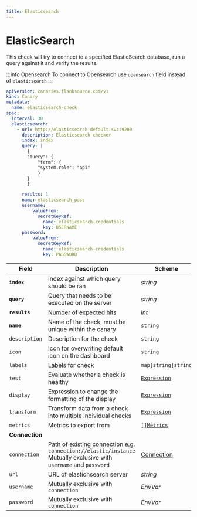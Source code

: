 ```yaml
---
title: Elasticsearch
---
```


# <Icon name="elasticsearch" /> ElasticSearch

This check will try to connect to a specified ElasticSearch database, run a query against it and verify the results.

:::info Opensearch
To connect to Opensearch use `opensearch` field instead of `elasticsearch`
:::

```yaml
apiVersion: canaries.flanksource.com/v1
kind: Canary
metadata:
  name: elasticsearch-check
spec:
  interval: 30
  elasticsearch:
    - url: http://elasticsearch.default.svc:9200
      description: Elasticsearch checker
      index: index
      query: |
        {
        "query": {
            "term": {
            "system.role": "api"
            }
        }
        }

      results: 1
      name: elasticsearch_pass
      username:
          valueFrom:
            secretKeyRef:
              name: elasticsearch-credentials
              key: USERNAME
      password:
          valueFrom:
            secretKeyRef:
              name: elasticsearch-credentials
              key: PASSWORD
```

| Field | Description | Scheme | Required |
| ----- | ----------- | ------ | -------- |
| **`index`** | Index against which query should be ran | *string* | Yes |
| **`query`** | Query that needs to be executed on the server | *string* | Yes |
| **`results`** | Number of expected hits | *int* | Yes |
| **`name`**    | Name of the check, must be unique within the canary         | `string`                                     | Yes      |
| `description` | Description for the check                                   | `string`                                     |          |
| `icon`        | Icon for overwriting default icon on the dashboard          | `string`                                     |          |
| `labels`      | Labels for check                                            | `map[string]string`                          |          |
| `test`        | Evaluate whether a check is healthy                         | [`Expression`](../concepts/health-evaluation)  |          |
| `display`     | Expression to change the formatting of the display          | [`Expression`](../concepts/display-formatting) |          |
| `transform`   | Transform data from a check into multiple individual checks | [`Expression`](../concepts/transforms)          |          |
| `metrics`     | Metrics to export from                                      | [`[]Metrics`](../concepts/metrics-exporter)    |          |
| **Connection** |  |  | |
| `connection` | Path of existing connection e.g. `connection://elastic/instance` <br />Mutually exclusive with `username` and `password`  <br /> <Commercial /> | [Connection](../../concepts/connections) | |
| `url` | URL of elastichsearch server | *string* | Yes |
| `username` | Mutually exclusive with `connection` | <CommonLink to="authentication" anchor="envvar">*EnvVar*</CommonLink> | |
| `password` | Mutually exclusive with `connection` | <CommonLink to="authentication" anchor="envvar">*EnvVar*</CommonLink> | |
